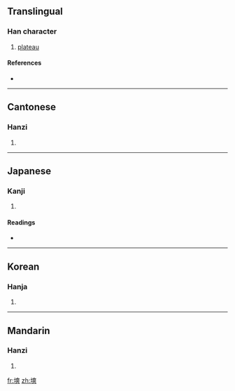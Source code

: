 ==Translingual==

===Han character===
{{Han char|rn=32|rad=土|as=11|sn=14|four=4413<sub>4</sub>|canj=土大大大 (GKKK)}}

# [[plateau]]

====References====
* {{Han ref|kx=0237.090|dkj=05401|dj=0475.160|hdz=10479.030|uh=587D|ud=22653|bh=B9D7|bd=47575}}

----

==Cantonese==

===Hanzi===
{{yue-hanzi|jyut=|y=song2}}

# {{defn|Cantonese|sort=土11}}

----

==Japanese==

===Kanji===
{{ja-kanji|grade=|rs=土11}}

# {{defn|Japanese|sort=土11}}

====Readings====
* {{ja-readings|on=[[そう]] (sō), [[しょう]] (shō)|kun=}}

----

==Korean==

===Hanja===
{{ko-hanja|hangeul=상|rv=sang|mr=sang}}

# {{defn|Korean|sort=土11}}

----

==Mandarin==

===Hanzi===
{{cmn-hanzi|pin=[[shuǎng]] ([[shuang3]])|wg=shuang<sup>3</sup>}}

# {{defn|Mandarin|sort=土11}}

[[fr:塽]]
[[zh:塽]]